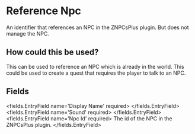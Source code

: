 
# Reference Npc 

<DeprecationWarning message='Use the EntityAdapter instead' />


An identifier that references an NPC in the ZNPCsPlus plugin. But does not manage the NPC.

## How could this be used?

This can be used to reference an NPC which is already in the world. This could be used to create a quest that requires the player to talk to an NPC.


## Fields

<fields.EntryField name='Display Name' required>
</fields.EntryField>
<fields.EntryField name='Sound' required>
</fields.EntryField>
<fields.EntryField name='Npc Id' required>
     The id of the NPC in the ZNPCsPlus plugin.
</fields.EntryField>
